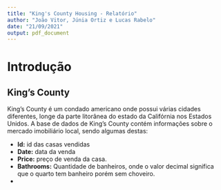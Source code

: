 ```yaml
---
title: "King's County Housing - Relatório"
author: "João Vitor, Júnia Ortiz e Lucas Rabelo"
date: "21/09/2021"
output: pdf_document
---
```


# Introdução

## King's County

  King's County é um condado americano onde possui várias cidades diferentes, longe da parte litorânea do estado da Califórnia nos Estados Unidos. A base de dados de King's County contém informações sobre o mercado imobiliário local, sendo algumas destas:
  
  - **Id:** id das casas vendidas
  - **Date:** data da venda
  - **Price:** preço de venda da casa.
  - **Bathrooms:** Quantidade de banheiros, onde o valor decimal significa que o quarto tem banheiro porém sem choveiro.
  -
